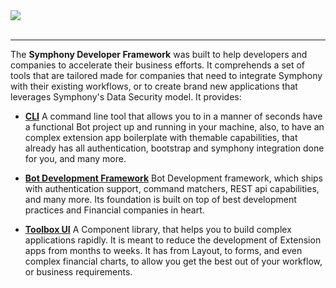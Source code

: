 
<Meta title="Developer Framework/Getting Started" />


<div style={{ margin: '0 auto', color: 'white' }}>
  <img
    style={{ width: '75%', margin: '0 auto 2em auto' }}
    src="/icon.svg"
  />
  <br />
  <br />

  ---

  The **Symphony Developer Framework** was built to help developers and companies to accelerate their business efforts.
  It comprehends a set of tools that are tailored made for companies that need to integrate Symphony with their existing
  workflows, or to create brand new applications that leverages Symphony's Data Security model. It provides:
</div>

- **[CLI](?path=/docs/developer-framework-cli--page)** A command line tool that allows you to in a manner of seconds have a functional Bot project up and running
  in your machine, also, to have an complex extension app boilerplate with themable capabilities, that already has
  all authentication, bootstrap and symphony integration done for you, and many more.
- **[Bot Development Framework](?path=/docs/developer-framework-bot-sdk--page)** Bot Development framework, which ships with authentication support, command matchers, REST api capabilities, and many more.
  Its foundation is built on top of best development practices and Financial companies in heart.

- **[Toolbox UI](?path=/docs/developer-framework-toolbox-ui--page)** A Component library, that helps you to build complex applications rapidly. It is meant to reduce
    the development of Extension apps from months to weeks. It has from Layout, to forms, and even complex
    financial charts, to allow you get the best out of your workflow, or business requirements.

